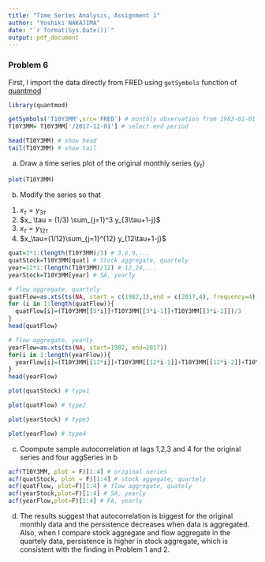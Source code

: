 ```yaml
---
title: "Time Series Analysis, Assignment 1"
author: "Yoshiki NAKAJIMA"
date: "`r format(Sys.Date())`"
output: pdf_document
---
```



### Problem 6
First, I import the data directly from FRED using `getSymbols` function of [quantmod](https://cran.r-project.org/web/packages/quantmod/quantmod.pdf)

```r
library(quantmod)

getSymbols('T10Y3MM',src='FRED') # monthly observation from 1982-01-01 to 2018-03-01
T10Y3MM= T10Y3MM['/2017-12-01'] # select end period
```

```r
head(T10Y3MM) # show head
tail(T10Y3MM) # show tail
```

(a) Draw a time series plot of the original monthly series {$y_t$}

```r
plot(T10Y3MM)
```

(b) Modify the series so that 
1. $x_\tau=y_{3\tau}$
2. $x_ \tau = (1/3) \sum_{j=1}^3 y_{3\tau+1-j}$
3. $x_\tau=y_{12\tau}$
4. $x_\tau=(1/12)\sum_{j=1}^{12} y_{12\tau+1-j}$

```r
quat=3*1:(length(T10Y3MM)/3) # 3,6,9,...
quatStock=T10Y3MM[quat] # Stock aggregate, quartely
year=12*1:(length(T10Y3MM)/12) # 12,24,...
yearStock=T10Y3MM[year] # SA, yearly
```


```r
# flow aggregate, quartely
quatFlow=as.xts(ts(NA, start = c(1982,1),end = c(2017,4), frequency=4)) 
for (i in 1:length(quatFlow)){
  quatFlow[i]=(T10Y3MM[[3*i]]+T10Y3MM[[3*i-1]]+T10Y3MM[[3*i-2]])/3
}
head(quatFlow)

# flow aggregate, yearly
yearFlow=as.xts(ts(NA, start=1982, end=2017))
for(i in 1:length(yearFlow)){
  yearFlow[i]=(T10Y3MM[[12*i]]+T10Y3MM[[12*i-1]]+T10Y3MM[[12*i-2]]+T10Y3MM[[12*i-3]]+T10Y3MM[[12*i-4]]+T10Y3MM[[12*i-5]]+T10Y3MM[[12*i-6]]+T10Y3MM[[12*i-7]]+T10Y3MM[[12*i-8]]+T10Y3MM[[12*i-9]]+T10Y3MM[[12*i-10]]+T10Y3MM[[12*i-11]])/12
}
head(yearFlow)
```

```r
plot(quatStock) # type1
```

```r
plot(quatFlow) # type2
```

```r
plot(yearStock) # type3
```

```r
plot(yearFlow) # type4
```

(c) Coompute sample autocorrelation at lags 1,2,3 and 4 for the original series and four aggSeries in b

```r
acf(T10Y3MM, plot = F)[1:4] # original series
acf(quatStock, plot = F)[1:4] # stock aggegate, quartely
acf(quatFlow, plot=F)[1:4] # flow aggregate, quately
acf(yearStock,plot=F)[1:4] # SA, yearly
acf(yearFlow,plot=F)[1:4] # FA, yearly
```

(d)
The results suggest that autocorrelation is biggest for the original monthly data and the persistence decreases when data is aggregated. Also, when I compare stock aggregate and flow aggregate in the quartely data, persistence is higher in stock aggregate, which is consistent with the finding in Problem 1 and 2. 